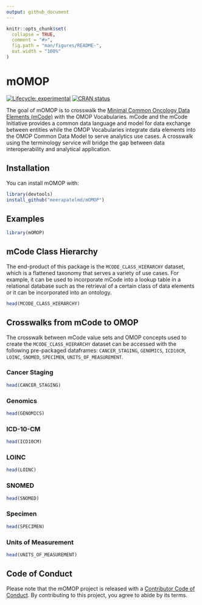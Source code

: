 ```yaml
---
output: github_document
---
```


<!-- README.md is generated from README.Rmd. Please edit that file -->

```r
knitr::opts_chunk$set(
  collapse = TRUE,
  comment = "#>",
  fig.path = "man/figures/README-",
  out.width = "100%"
)
```

# mOMOP

<!-- badges: start -->
[![Lifecycle: experimental](https://img.shields.io/badge/lifecycle-experimental-orange.svg)](https://www.tidyverse.org/lifecycle/#experimental)
[![CRAN status](https://www.r-pkg.org/badges/version/mOMOP)](https://CRAN.R-project.org/package=mOMOP)
<!-- badges: end -->

The goal of mOMOP is to crosswalk the [Minimal Common Oncology Data Elements (mCode)](https://mcodeinitiative.org/) with the OMOP Vocabularies. mCode and the 
mCode Initiative provides a common data language and model for data exchange 
between entities while the OMOP Vocabularies integrate data elements into the 
OMOP Common Data Model to serve analytics use cases. A crosswalk using the 
terminology service will bridge the gap between data interoperability and 
analytical application.

## Installation

You can install mOMOP with:

``` r
library(devtools)
install_github("meerapatelmd/mOMOP")
```

## Examples  

```r
library(mOMOP)
```

## mCode Class Hierarchy  

The end-product of this package is the `MCODE_CLASS_HIERARCHY` dataset, which is 
a flattened taxonomy that serves a variety of use cases. For example, it can be 
used to incorporate mCode into a lookup table in a relational database such as 
the retrieval of a certain class of data elements or it can be incorporated into 
an ontology. 

```r
head(MCODE_CLASS_HIERARCHY)
```


## Crosswalks from mCode to OMOP

The crosswalk between mCode value sets and OMOP concepts used to create the 
`MCODE_CLASS_HIERARCHY` dataset can be accessed with the following pre-packaged 
dataframes: `CANCER_STAGING`, `GENOMICS`, `ICD10CM`, `LOINC`, `SNOMED`, 
`SPECIMEN`, `UNITS_OF_MEASUREMENT`.

### Cancer Staging

```r
head(CANCER_STAGING)
```

### Genomics 

```r
head(GENOMICS)
```

### ICD-10-CM

```r
head(ICD10CM)
```

### LOINC 

```r
head(LOINC)
```

### SNOMED 

```r
head(SNOMED)
```

### Specimen 

```r
head(SPECIMEN)
```

### Units of Measurement 

```r
head(UNITS_OF_MEASUREMENT)
```

## Code of Conduct

Please note that the mOMOP project is released with a [Contributor Code of Conduct](https://contributor-covenant.org/version/2/0/CODE_OF_CONDUCT.html). By contributing to this project, you agree to abide by its terms.
